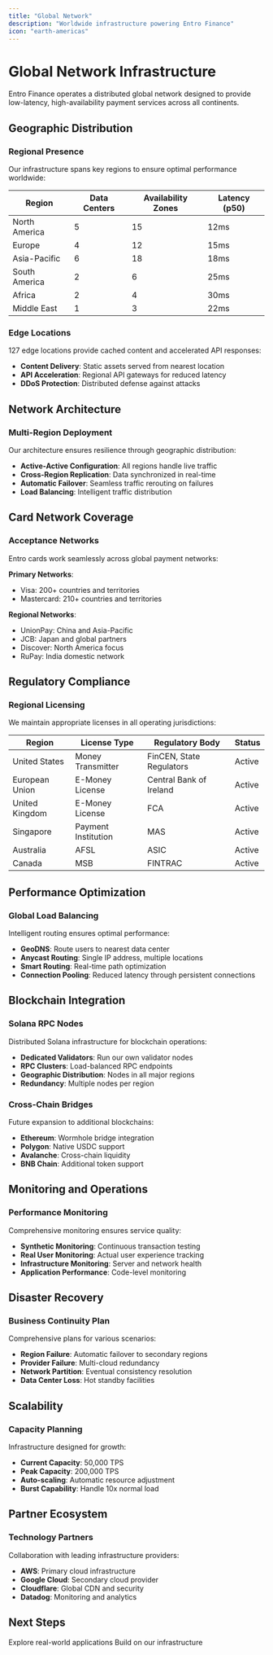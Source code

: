 ```yaml
---
title: "Global Network"
description: "Worldwide infrastructure powering Entro Finance"
icon: "earth-americas"
---
```


# Global Network Infrastructure

Entro Finance operates a distributed global network designed to provide low-latency, high-availability payment services across all continents.

## Geographic Distribution

### Regional Presence

Our infrastructure spans key regions to ensure optimal performance worldwide:

| Region | Data Centers | Availability Zones | Latency (p50) |
|--------|--------------|-------------------|---------------|
| North America | 5 | 15 | 12ms |
| Europe | 4 | 12 | 15ms |
| Asia-Pacific | 6 | 18 | 18ms |
| South America | 2 | 6 | 25ms |
| Africa | 2 | 4 | 30ms |
| Middle East | 1 | 3 | 22ms |

### Edge Locations

127 edge locations provide cached content and accelerated API responses:

- **Content Delivery**: Static assets served from nearest location
- **API Acceleration**: Regional API gateways for reduced latency
- **DDoS Protection**: Distributed defense against attacks

## Network Architecture

### Multi-Region Deployment

Our architecture ensures resilience through geographic distribution:

- **Active-Active Configuration**: All regions handle live traffic
- **Cross-Region Replication**: Data synchronized in real-time
- **Automatic Failover**: Seamless traffic rerouting on failures
- **Load Balancing**: Intelligent traffic distribution

## Card Network Coverage

### Acceptance Networks

Entro cards work seamlessly across global payment networks:

**Primary Networks**:
- Visa: 200+ countries and territories
- Mastercard: 210+ countries and territories

**Regional Networks**:
- UnionPay: China and Asia-Pacific
- JCB: Japan and global partners
- Discover: North America focus
- RuPay: India domestic network

## Regulatory Compliance

### Regional Licensing

We maintain appropriate licenses in all operating jurisdictions:

| Region | License Type | Regulatory Body | Status |
|--------|--------------|-----------------|--------|
| United States | Money Transmitter | FinCEN, State Regulators | Active |
| European Union | E-Money License | Central Bank of Ireland | Active |
| United Kingdom | E-Money License | FCA | Active |
| Singapore | Payment Institution | MAS | Active |
| Australia | AFSL | ASIC | Active |
| Canada | MSB | FINTRAC | Active |

## Performance Optimization

### Global Load Balancing

Intelligent routing ensures optimal performance:

- **GeoDNS**: Route users to nearest data center
- **Anycast Routing**: Single IP address, multiple locations
- **Smart Routing**: Real-time path optimization
- **Connection Pooling**: Reduced latency through persistent connections

## Blockchain Integration

### Solana RPC Nodes

Distributed Solana infrastructure for blockchain operations:

- **Dedicated Validators**: Run our own validator nodes
- **RPC Clusters**: Load-balanced RPC endpoints
- **Geographic Distribution**: Nodes in all major regions
- **Redundancy**: Multiple nodes per region

### Cross-Chain Bridges

Future expansion to additional blockchains:

- **Ethereum**: Wormhole bridge integration
- **Polygon**: Native USDC support
- **Avalanche**: Cross-chain liquidity
- **BNB Chain**: Additional token support

## Monitoring and Operations

### Performance Monitoring

Comprehensive monitoring ensures service quality:

- **Synthetic Monitoring**: Continuous transaction testing
- **Real User Monitoring**: Actual user experience tracking
- **Infrastructure Monitoring**: Server and network health
- **Application Performance**: Code-level monitoring

## Disaster Recovery

### Business Continuity Plan

Comprehensive plans for various scenarios:

- **Region Failure**: Automatic failover to secondary regions
- **Provider Failure**: Multi-cloud redundancy
- **Network Partition**: Eventual consistency resolution
- **Data Center Loss**: Hot standby facilities

## Scalability

### Capacity Planning

Infrastructure designed for growth:

- **Current Capacity**: 50,000 TPS
- **Peak Capacity**: 200,000 TPS
- **Auto-scaling**: Automatic resource adjustment
- **Burst Capability**: Handle 10x normal load

## Partner Ecosystem

### Technology Partners

Collaboration with leading infrastructure providers:

- **AWS**: Primary cloud infrastructure
- **Google Cloud**: Secondary cloud provider
- **Cloudflare**: Global CDN and security
- **Datadog**: Monitoring and analytics

## Next Steps

<CardGroup cols={2}>
  <Card
    title="Use Cases"
    icon="lightbulb"
    href="/use-cases/everyday-spending"
  >
    Explore real-world applications
  </Card>
  <Card
    title="Developer Integration"
    icon="code"
    href="/developer/integration/payment-gateway"
  >
    Build on our infrastructure
  </Card>
</CardGroup>
